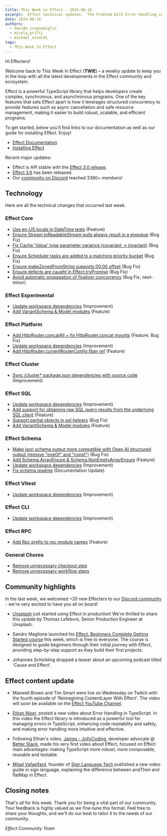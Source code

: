 ```yaml
---
title: This Week in Effect - 2024-08-16
excerpt:  Effect technical updates. 'The Problem With Error Handling in Typescript', video by Ethan Niser. Effect beginners course launch by Sandro Maglione.
date: 2024-08-16
authors:
  - davide_scognamiglio
  - mirela_prifti
  - michael_arnaldi
tags:
  - This Week In Effect
---
```



Hi Effecters!

Welcome back to This Week In Effect (**TWIE**) – a weekly update to keep you in the loop with all the latest developments in the Effect community and ecosystem.

Effect is a powerful TypeScript library that helps developers create complex, synchronous, and asynchronous programs. One of the key features that sets Effect apart is how it leverages structured concurrency to provide features such as async cancellation and safe resource management, making it easier to build robust, scalable, and efficient programs.

To get started, below you’ll find links to our documentation as well as our guide for installing Effect. Enjoy!

- [Effect Documentation](/docs/getting-started/introduction)
- [Installing Effect](/docs/getting-started/installation)

Recent major updates:

- Effect is API stable with the [Effect 3.0 release](https://effect.website/blog/effect-3.0).
- [Effect 3.6](https://effect.website/blog/effect-3.6) has been released.
- Our [community on Discord](https://discord.gg/effect-ts) reached 3380+ members!

## Technology

Here are all the technical changes that occurred last week.

### Effect Core
+ [Use en-US locale in DateTime tests](https://github.com/Effect-TS/effect/pull/3443) (Feature)
+ [Ensure Stream.toReadableStream pulls always result in a enqueue](https://github.com/Effect-TS/effect/pull/3444) (Bug Fix)
+ [Fix Cache 'Value' type parameter variance (covariant -> invariant)](https://github.com/Effect-TS/effect/pull/3404) (Bug Fix)
+ [Ensure Scheduler tasks are added to a matching priority bucket](https://github.com/Effect-TS/effect/pull/3452) (Bug Fix)
+ [Ensure makeZonedFromString supports 00:00 offset](https://github.com/Effect-TS/effect/pull/3458) (Bug Fix)
+ [Ensure defects are caught in Effect.tryPromise](https://github.com/Effect-TS/effect/pull/3459) (Bug Fix)
+ [Avoid automatic propagation of finalizer concurrency](https://github.com/Effect-TS/effect/pull/3441) (Bug Fix, next-minor)

### Effect Experimental
+ [Update workspace dependencies](https://github.com/Effect-TS/effect/pull/3450) (Improvement)
+ [Add VariantSchema & Model modules](https://github.com/Effect-TS/effect/pull/3455) (Feature)

### Effect Platform
+ [Add HttpRouter.concatAll + fix HttpRouter.concat mounts](https://github.com/Effect-TS/effect/pull/3439) (Feature, Bug Fix)
+ [Update workspace dependencies](https://github.com/Effect-TS/effect/pull/3450) (Improvement)
+ [Add HttpRouter.currentRouterConfig fiber ref](https://github.com/Effect-TS/effect/pull/3454) (Feature)

### Effect Cluster
+ [Sync /cluster* package.json dependencies with source code](https://github.com/Effect-TS/effect/pull/3446) (Improvement)

### Effect SQL
+ [Update workspace dependencies](https://github.com/Effect-TS/effect/pull/3450) (Improvement)
+ [Add support for obtaining raw SQL query results from the underlying SQL client](https://github.com/Effect-TS/effect/pull/3457) (Feature)
+ [Support partial objects in sql helpers](https://github.com/Effect-TS/effect/pull/3460) (Bug Fix)
+ [Add VariantSchema & Model modules](https://github.com/Effect-TS/effect/pull/3455) (Feature)

### Effect Schema
+ [Make json schema output more compatible with Open AI structured output (remove "oneOf" and "const")](https://github.com/Effect-TS/effect/pull/3433) (Bug Fix)
+ [Add Schema.ArrayEnsure & Schema.NonEmptyArrayEnsure](https://github.com/Effect-TS/effect/pull/3448) (Feature)
+ [Update workspace dependencies](https://github.com/Effect-TS/effect/pull/3450) (Improvement)
+ [Fix schema readme](https://github.com/Effect-TS/effect/pull/3451) (Documentation Update)

### Effect Vitest
+ [Update workspace dependencies](https://github.com/Effect-TS/effect/pull/3450) (Improvement)

### Effect CLI
+ [Update workspace dependencies](https://github.com/Effect-TS/effect/pull/3450) (Improvement)

### Effect RPC
+ [Add Rpc prefix to rpc module names](https://github.com/Effect-TS/effect/pull/3442) (Feature)

### General Chores
+ [Remove unnecessary checkout step](https://github.com/Effect-TS/effect/pull/3462)
+ [Remove unnecessary workflow steps](https://github.com/Effect-TS/effect/pull/3463)

## Community highlights

In the last week, we welcomed +20 new Effecters to our [Discord community](https://discord.gg/effect-ts) - we're very excited to have you all on board!

+ [Unsplash](https://unsplash.com/) just started using Effect in production! We're thrilled to share this update by Thomas Lefebvre, Senior Production Engineer at Unsplash.

<Tweet id="1823773777244664201" />

+ Sandro Maglione launched his [Effect: Beginners Complete Getting Started course](https://www.typeonce.dev/course/effect-beginners-complete-getting-started) this week, which is free to everyone. The course is designed to guide beginners through their initial journey with Effect, providing step-by-step support as they build their first projects.

<Tweet id="1823773431143313580" />

+ Johannes Schickling dropped a teaser about an upcoming podcast titled 'Cause and Effect'.

<Tweet id="1824356063002448329" />

## Effect content update

+ Maxwell Brown and Tim Smart were live on Wednesday on Twitch with the fourth episode of 'Reimagining ContentLayer With Effect'. The video will soon be available on the [Effect YouTube Channel](https://www.youtube.com/@effect-ts).

<Tweet id="1823882284040110582" />

+ [Ethan Niser](https://x.com/ethanniser), posted a new video about Error Handling in TypeScript. In this video the Effect library is introduced as a powerful tool for managing errors in TypeScript, enhancing code readability and safety, and making error handling more intuitive and effective.

<YouTube
  id="https://www.youtube.com/embed/1U44SbOa7rE?si=u4SXhfEbRsTLe2NL"
  title="The PROBLEM With Error Handling in Typescript (and how to fix it)"
/>

+ Following Ethan's video, [James - JollyCoding](https://x.com/JollyShopland), developer advocate @ [Better Stack](https://betterstack.com/), made his very first video about Effect, focused on Effect main advantages: making TypeScript more robust, more composable, reusable and testable.

<YouTube
  id="https://www.youtube.com/embed/TIvj-MCR34s?si=jTKSy6fbQp3tZTGQ"
  title='Is this "Next-Generation TypeScript"?'
/>

+ [Milad Vafaeifard](https://x.com/MiladVafaeifard), founder of [Sign Language Tech](https://signlanguagetech.com) published a new video guide in sign language, explaining the difference between andThen and flatMap in Effect.

<YouTube
  id="https://www.youtube.com/embed/tqM9_VyNkc8?si=hE4OZu6DSBYsGg3I"
  title="Exploring the Differences Between andThen and flatMap in Effect-TS Functional Programming"
/>

## Closing notes

That's all for this week. Thank you for being a vital part of our community. Your feedback is highly valued as we fine-tune this format. Feel free to share your thoughts, and we'll do our best to tailor it to the needs of our community.

_Effect Community Team_
